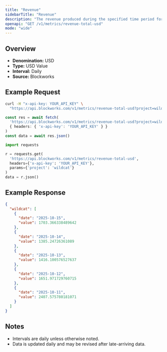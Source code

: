 ```yaml
---
title: "Revenue"
sidebarTitle: "Revenue"
description: "The revenue produced during the specified time period for given project."
openapi: "GET /v1/metrics/revenue-total-usd"
mode: "wide"
---
```


## Overview

- **Denomination:** USD
- **Type:** USD Value
- **Interval:** Daily
- **Source:** Blockworks

## Example Request

<CodeGroup>

```bash cURL
curl -H "x-api-key: YOUR_API_KEY" \
  "https://api.blockworks.com/v1/metrics/revenue-total-usd?project=wildcat"
```

```typescript TypeScript
const res = await fetch(
  'https://api.blockworks.com/v1/metrics/revenue-total-usd?project=wildcat',
  { headers: { 'x-api-key': 'YOUR_API_KEY' } }
)
const data = await res.json()
```

```python Python
import requests

r = requests.get(
  'https://api.blockworks.com/v1/metrics/revenue-total-usd',
  headers={'x-api-key': 'YOUR_API_KEY'},
  params={'project': 'wildcat'}
)
data = r.json()
```

</CodeGroup>

## Example Response

```json
{
  "wildcat": [
    {
      "date": "2025-10-15",
      "value": 1703.366338489642
    },
    {
      "date": "2025-10-14",
      "value": 1385.24726361089
    },
    {
      "date": "2025-10-13",
      "value": 1416.100576527637
    },
    {
      "date": "2025-10-12",
      "value": 1651.971729760715
    },
    {
      "date": "2025-10-11",
      "value": 2407.575780181071
    }
  ]
}
```

## Notes
- Intervals are daily unless otherwise noted.
- Data is updated daily and may be revised after late-arriving data.